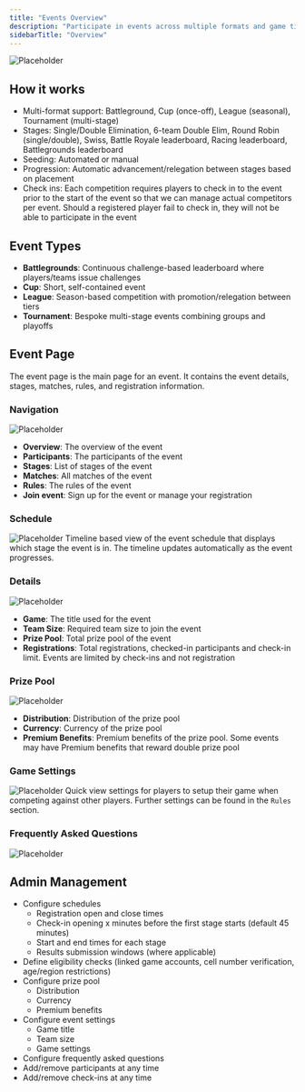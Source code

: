 ```yaml
---
title: "Events Overview"
description: "Participate in events across multiple formats and game titles with automated flows."
sidebarTitle: "Overview"
---
```


![Placeholder](/images/screenshots/events.png)

## How it works

- Multi-format support: Battleground, Cup (once-off), League (seasonal), Tournament (multi-stage)
- Stages: Single/Double Elimination, 6-team Double Elim, Round Robin (single/double), Swiss, Battle Royale leaderboard, Racing leaderboard, Battlegrounds leaderboard
- Seeding: Automated or manual
- Progression: Automatic advancement/relegation between stages based on placement
- Check ins: Each competition requires players to check in to the event prior to the start of the event so that we can manage actual competitors per event. Should a registered player fail to check in, they will not be able to participate in the event

## Event Types

- **Battlegrounds**: Continuous challenge-based leaderboard where players/teams issue challenges
- **Cup**: Short, self-contained event
- **League**: Season-based competition with promotion/relegation between tiers
- **Tournament**: Bespoke multi-stage events combining groups and playoffs

## Event Page

The event page is the main page for an event. It contains the event details, stages, matches, rules, and registration information.

### Navigation

![Placeholder](/images/screenshots/event-page-banner.png)

- **Overview**: The overview of the event
- **Participants**: The participants of the event
- **Stages**: List of stages of the event
- **Matches**: All matches of the event
- **Rules**: The rules of the event
- **Join event**: Sign up for the event or manage your registration

### Schedule

<img src="/images/screenshots/event-page-schedule.png" alt="Placeholder" /> Timeline based view of the event schedule that displays which stage the event is in. The timeline updates automatically as the event progresses.

### Details

![Placeholder](/images/screenshots/event-page-format.png)

- **Game**: The title used for  the event
- **Team Size**: Required team size to join the event
- **Prize Pool**: Total prize pool of the event
- **Registrations**: Total registrations, checked-in participants and check-in limit. Events are limited by check-ins and not registration

### Prize Pool

![Placeholder](/images/screenshots/event-page-prize-pool.png)

- **Distribution**: Distribution of the prize pool
- **Currency**: Currency of the prize pool
- **Premium Benefits**: Premium benefits of the prize pool. Some events may have Premium benefits that reward double prize pool

### Game Settings

<img src="/images/screenshots/event-page-game-settings.png" alt="Placeholder" /> Quick view settings for players to setup their game when competing against other players. Further settings can be found in the `Rules` section.

### Frequently Asked Questions

![Placeholder](/images/screenshots/event-page-faq.png)

## Admin Management

- Configure schedules
  - Registration open and close times
  - Check-in opening x minutes before the first stage starts (default 45 minutes)
  - Start and end times for each stage
  - Results submission windows (where applicable)
- Define eligibility checks (linked game accounts, cell number verification, age/region restrictions)
- Configure prize pool
  - Distribution
  - Currency
  - Premium benefits
- Configure event settings
  - Game title
  - Team size
  - Game settings
- Configure frequently asked questions
- Add/remove participants at any time
- Add/remove check-ins at any time